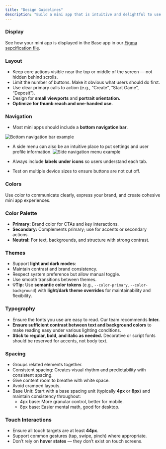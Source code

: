 ```yaml
---
title: "Design Guidelines"
description: "Build a mini app that is intuitive and delightful to use." 
---
```


### Display 
See how your mini app is displayed in the Base app in our [Figma sepcification file](https://www.figma.com/design/4wx6s24NB0KLgprQAyMT8R/TBA-Mini-App-Specs).

### Layout 

* Keep core actions visible near the top or middle of the screen — not hidden behind scrolls.  
* Limit the number of buttons. Make it obvious what users should do first.  
* Use clear primary calls to action (e.g., “Create”, “Start Game”, “Deposit”).  
* Design for **small viewports** and **portrait orientation.**  
* **Optimize for thumb reach and one-handed use.**

### Navigation

* Most mini apps should include a **bottom navigation bar**.  

<img 
    src="/images/design-guidelines/navigation-tab.png" 
    alt="Bottom navigation bar example" 
    className="rounded-lg"
/>

* A side menu can also be an intuitive place to put settings and user profile information.
    <img 
        src="/images/design-guidelines/navigation-sidebar.png"
        alt="Side navigation menu example"
        className="rounded-lg"
    />

* Always include **labels under icons** so users understand each tab.  
* Test on multiple device sizes to ensure buttons are not cut off.


### Colors

Use color to communicate clearly, express your brand, and create cohesive mini app experiences.

### **Color Palette**

* **Primary:** Brand color for CTAs and key interactions.  
* **Secondary:** Complements primary; use for accents or secondary actions.  
* **Neutral:** For text, backgrounds, and structure with strong contrast.

### **Themes**

* Support **light and dark modes**:  
* Maintain contrast and brand consistency.  
* Respect system preference but allow manual toggle.  
* Use smooth transitions between themes.  
* **💡Tip:** Use **semantic color tokens** (e.g., `--color-primary`, `--color-background`) with **light/dark theme overrides** for maintainability and flexibility.  


### Typography

* Ensure the fonts you use are easy to read. Our team recommends **Inter.**   
* **Ensure sufficient contrast between text and background colors** to make reading easy under various lighting conditions.  
* **Stick to regular, bold, and italic as needed.** Decorative or script fonts should be reserved for accents, not body text.

### Spacing

* Groups related elements together.  
* Consistent spacing: Creates visual rhythm and predictability with consistent spacing.  
* Give content room to breathe with white space.  
* Avoid cramped layouts.  
* Base Unit: Start with a base spacing unit (typically **4px** or **8px**) and maintain consistency throughout:  
  * 4px base: More granular control, better for mobile.  
  * 8px base: Easier mental math, good for desktop.  


### Touch Interactions

* Ensure all touch targets are at least **44px**.  
* Support common gestures (tap, swipe, pinch) where appropriate.  
* Don’t rely on **hover states** — they don’t exist on touch screens.

